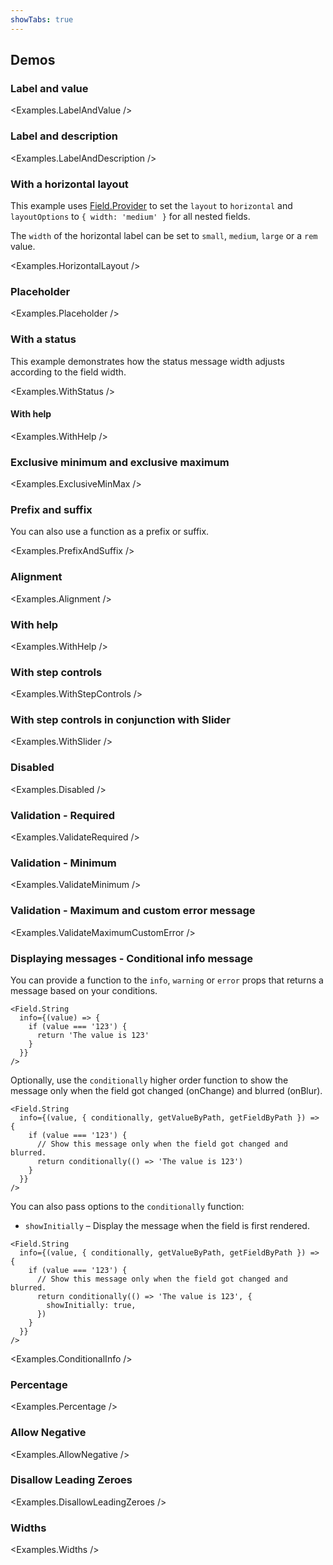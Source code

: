 ```yaml
---
showTabs: true
---
```



## Demos

### Label and value

<Examples.LabelAndValue />

### Label and description

<Examples.LabelAndDescription />

### With a horizontal layout

This example uses [Field.Provider](/uilib/extensions/forms/feature-fields/Provider/) to set the `layout` to `horizontal` and `layoutOptions` to `{ width: 'medium' }` for all nested fields.

The `width` of the horizontal label can be set to `small`, `medium`, `large` or a `rem` value.

<Examples.HorizontalLayout />

### Placeholder

<Examples.Placeholder />

### With a status

This example demonstrates how the status message width adjusts according to the field width.

<Examples.WithStatus />

#### With help

<Examples.WithHelp />

### Exclusive minimum and exclusive maximum

<Examples.ExclusiveMinMax />

### Prefix and suffix

You can also use a function as a prefix or suffix.

<Examples.PrefixAndSuffix />

### Alignment

<Examples.Alignment />

### With help

<Examples.WithHelp />

### With step controls

<Examples.WithStepControls />

### With step controls in conjunction with Slider

<Examples.WithSlider />

### Disabled

<Examples.Disabled />

### Validation - Required

<Examples.ValidateRequired />

### Validation - Minimum

<Examples.ValidateMinimum />

### Validation - Maximum and custom error message

<Examples.ValidateMaximumCustomError />

### Displaying messages - Conditional info message

You can provide a function to the `info`, `warning` or `error` props that returns a message based on your conditions.

```tsx
<Field.String
  info={(value) => {
    if (value === '123') {
      return 'The value is 123'
    }
  }}
/>
```

Optionally, use the `conditionally` higher order function to show the message only when the field got changed (onChange) and blurred (onBlur).

```tsx
<Field.String
  info={(value, { conditionally, getValueByPath, getFieldByPath }) => {
    if (value === '123') {
      // Show this message only when the field got changed and blurred.
      return conditionally(() => 'The value is 123')
    }
  }}
/>
```

You can also pass options to the `conditionally` function:

- `showInitially` – Display the message when the field is first rendered.

```tsx
<Field.String
  info={(value, { conditionally, getValueByPath, getFieldByPath }) => {
    if (value === '123') {
      // Show this message only when the field got changed and blurred.
      return conditionally(() => 'The value is 123', {
        showInitially: true,
      })
    }
  }}
/>
```

<Examples.ConditionalInfo />

### Percentage

<Examples.Percentage />

### Allow Negative

<Examples.AllowNegative />

### Disallow Leading Zeroes

<Examples.DisallowLeadingZeroes />

### Widths

<Examples.Widths />

<VisibleWhenVisualTest>
  <Examples.WithStepControlsError />
  <Examples.WithStepControlsDisabled />
</VisibleWhenVisualTest>
